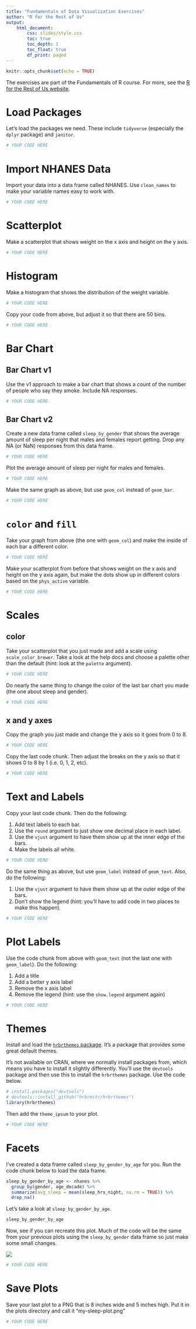 ```yaml
---
title: "Fundamentals of Data Visualization Exercises"
author: "R for the Rest of Us"
output: 
    html_document:
        css: slides/style.css
        toc: true
        toc_depth: 1
        toc_float: true
        df_print: paged
---
```



```r
knitr::opts_chunk$set(echo = TRUE)
```

The exercises are part of the Fundamentals of R course. For more, see the [R for the Rest of Us website](https://rfortherestofus.com/courses/fundamentals/).

# Load Packages

Let's load the packages we need. These include `tidyverse` (especially the `dplyr` package) and `janitor`. 

```r
# YOUR CODE HERE
```

# Import NHANES Data

Import your data into a data frame called NHANES. Use `clean_names` to make your variable names easy to work with.

```r
# YOUR CODE HERE 
```


# Scatterplot

Make a scatterplot that shows weight on the x axis and height on the y axis.

```r
# YOUR CODE HERE 
```



# Histogram 

Make a histogram that shows the distribution of the weight variable.


```r
# YOUR CODE HERE 
```

Copy your code from above, but adjust it so that there are 50 bins.

```r
# YOUR CODE HERE 
```

# Bar Chart

## Bar Chart v1

Use the v1 approach to make a bar chart that shows a count of the number of people who say they smoke. Include NA responses.


```r
# YOUR CODE HERE 
```



## Bar Chart v2

Create a new data frame called `sleep_by_gender` that shows the average amount of sleep per night that males and females report getting. Drop any NA (or NaN) responses from this data frame.

```r
# YOUR CODE HERE 
```

Plot the average amount of sleep per night for males and females.

```r
# YOUR CODE HERE 
```


Make the same graph as above, but use `geom_col` instead of `geom_bar`.

```r
# YOUR CODE HERE 
```



# `color` and `fill`

Take your graph from above (the one with `geom_col`) and make the inside of each bar a different color.

```r
# YOUR CODE HERE 
```

Make your scatterplot from before that shows weight on the x axis and height on the y axis again, but make the dots show up in different colors based on the `phys_active` variable.

```r
# YOUR CODE HERE 
```


# Scales

## color

Take your scatterplot that you just made and add a scale using `scale_color_brewer`. Take a look at the help docs and choose a palette other than the default (hint: look at the `palette` argument). 

```r
# YOUR CODE HERE 
```

Do nearly the same thing to change the color of the last bar chart you made (the one about sleep and gender). 

```r
# YOUR CODE HERE 
```

## x and y axes

Copy the graph you just made and change the y axis so it goes from 0 to 8.

```r
# YOUR CODE HERE 
```

Copy the last code chunk. Then adjust the breaks on the y axis so that it shows 0 to 8 by 1 (i.e. 0, 1, 2, etc).

```r
# YOUR CODE HERE 
```


# Text and Labels

Copy your last code chunk. Then do the following:

1. Add text labels to each bar. 
2. Use the `round` argument to just show one decimal place in each label.
3. Use the `vjust` argument to have them show up at the inner edge of the bars.
4. Make the labels all white.

```r
# YOUR CODE HERE 
```



Do the same thing as above, but use `geom_label` instead of `geom_text`. Also, do the following:

1. Use the `vjust` argument to have them show up at the outer edge of the bars.
2. Don't show the legend (hint: you'll have to add code in two places to make this happen).

```r
# YOUR CODE HERE 
```


# Plot Labels

Use the code chunk from above with `geom_text` (not the last one with `geom_label`). Do the following:

1. Add a title
2. Add a better y axis label
3. Remove the x axis label
4. Remove the legend (hint: use the `show.legend` argument again)

```r
# YOUR CODE HERE 
```



# Themes

Install and load the [`hrbrthemes` package](https://hrbrmstr.github.io/hrbrthemes/index.html). It's a package that provides some great default themes. 

It's not available on CRAN, where we normally install packages from, which means you have to install it slightly differently. You'll use the `devtools` package and then use this to install the `hrbrthemes` package. Use the code below.

```r
# install.packages("devtools")
# devtools::install_github("hrbrmstr/hrbrthemes")
library(hrbrthemes)
```

Then add the `theme_ipsum` to your plot.

```r
# YOUR CODE HERE 
```

# Facets

I've created a data frame called `sleep_by_gender_by_age` for you. Run the code chunk below to load the data frame.

```r
sleep_by_gender_by_age <- nhanes %>% 
  group_by(gender, age_decade) %>% 
  summarize(avg_sleep = mean(sleep_hrs_night, na.rm = TRUE)) %>% 
  drop_na()
```

Let's take a look at `sleep_by_gender_by_age`.

```r
sleep_by_gender_by_age
```

Now, see if you can recreate this plot. Much of the code will be the same from your previous plots using the `sleep_by_gender` data frame so just make some small changes.

![](plots/sleep-by-gender-by-age.png)

```r
# YOUR CODE HERE 
```


# Save Plots

Save your last plot to a PNG that is 8 inches wide and 5 inches high. Put it in the plots directory and call it "my-sleep-plot.png"


```r
# YOUR CODE HERE 
```




